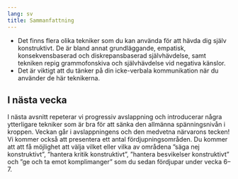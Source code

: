 ```yaml
---
lang: sv
title: Sammanfattning
---
```


-   Det finns flera olika tekniker som du kan använda för att hävda dig
    själv konstruktivt. De är bland annat grundläggande, empatisk,
    konsekvensbaserad och diskrepansbaserad självhävdelse, samt tekniken
    repig grammofonskiva och självhävdelse vid negativa känslor.
-   Det är viktigt att du tänker på din icke-verbala kommunikation när
    du använder de här teknikerna.

::: {.callout-note}
## I nästa vecka

I nästa avsnitt repeterar vi progressiv avslappning och introducerar
några ytterligare tekniker som är bra för att sänka den allmänna
spänningsnivån i kroppen. Veckan går i avslappningens och den medvetna
närvarons tecken! Vi kommer också att presentera ett antal
fördjupningsområden. Du kommer att att få möjlighet att välja vilket
eller vilka av områdena ”säga nej konstruktivt”, ”hantera kritik
konstruktivt”, ”hantera besvikelser konstruktivt” och ”ge och ta
emot komplimanger” som du sedan fördjupar under vecka 6--7. 
:::